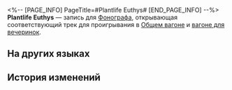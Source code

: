 <%-- [PAGE_INFO]
PageTitle=#Plantlife Euthys#
[END_PAGE_INFO] --%>
{{Предмет Инфобокс
|id          = 210376
|Изображение = Предмет Plantlife Euthys.png
|Тип         = Запись
|Инвентарь   = Ценные предметы
|Редкость    = 3
|Эффект      = 
|Описание    = Запись, которую можно воспроизвести на фонографе экспресса. Это может быть случайное приобретение или подарок от кого-то другого. Когда играет музыка, всплывают самые разные воспоминания: улыбки, встречи, прикосновения и волнение битвы. Может быть, поэтому, даже несмотря на стремительный прогресс общества, люди всё ещё собирают записи.<br />Текущая запись содержит трек Plantlife Euthys.
}}
{{Описание|''Разум благоволит цветам, травам и деревьям, поэтому они хранят молчание, ибо в праздных словах нет мудрости.''}}
'''Plantlife Euthys''' — запись для [[Фонограф]]а, открывающая соответствующий трек для проигрывания в [[Общий вагон|Общем вагоне]] и [[Вагон для вечеринок|вагоне для вечеринок]].

==На других языках==
{{На других языках
|en   = ''Plantlife Euthys''
|zhs  = 《游叙草木》
|zht  = 〈遊敘草木〉
|ja   = 『草木遊詠』
|ko   = ≪초목에 관하여≫
|es   = Rectitud vegetal
|fr   = ''Plantlife Euthys''
|ru   = Plantlife Euthys
|th   = "Plantlife Euthys"
|vi   = "Lời Thì Thầm Của Cỏ Cây"
|de   = „Prosa der Pflanzen“
|id   = "Plantlife Euthys"
|pt   = "Plantlife Euthys"
}}

==История изменений==
{{История изменений|3.5}}